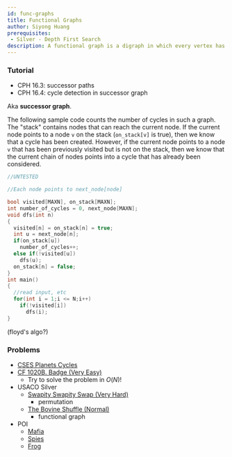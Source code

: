 ```yaml
---
id: func-graphs
title: Functional Graphs
author: Siyong Huang
prerequisites: 
 - Silver - Depth First Search
description: A functional graph is a digraph in which every vertex has exactly one outgoing edge.
---
```


### Tutorial

 - CPH 16.3: successor paths
 - CPH 16.4: cycle detection in successor graph

Aka **successor graph**.

The following sample code counts the number of cycles in such a graph. The "stack" contains nodes that can reach the current node. If the current node points to a node `v` on the stack (`on_stack[v]` is true), then we know that a cycle has been created. However, if the current node points to a node `v` that has been previously visited but is not on the stack, then we know that the current chain of nodes points into a cycle that has already been considered.

```cpp
//UNTESTED

//Each node points to next_node[node]

bool visited[MAXN], on_stack[MAXN];
int number_of_cycles = 0, next_node[MAXN];
void dfs(int n)
{
  visited[n] = on_stack[n] = true;
  int u = next_node[n];
  if(on_stack[u])
    number_of_cycles++;
  else if(!visited[u])
    dfs(u);
  on_stack[n] = false;
}
int main()
{
  //read input, etc
  for(int i = 1;i <= N;i++)
    if(!visited[i])
      dfs(i);
}
```

(floyd's algo?)

### Problems

 - [CSES Planets Cycles](https://cses.fi/problemset/task/1751)
 - [CF 1020B. Badge (Very Easy)](https://codeforces.com/contest/1020/problem/B)
   - Try to solve the problem in $O(N)$!
 - USACO Silver
   - [Swapity Swapity Swap (Very Hard)](http://www.usaco.org/index.php?page=viewproblem2&cpid=1014)
     - permutation
   - [The Bovine Shuffle (Normal)](http://usaco.org/index.php?page=viewproblem2&cpid=764)
     - functional graph
 - POI
   - [Mafia](https://szkopul.edu.pl/problemset/problem/w3YAoAT3ej27YeiaNWjK57_G/site/?key=statement)
   - [Spies](https://szkopul.edu.pl/problemset/problem/r6tMTfvQFPAEfQioYMCQndQe/site/?key=statement)
   - [Frog](https://szkopul.edu.pl/problemset/problem/qDH9CkBHZKHY4vbKRBlXPrA7/site/?key=statement)